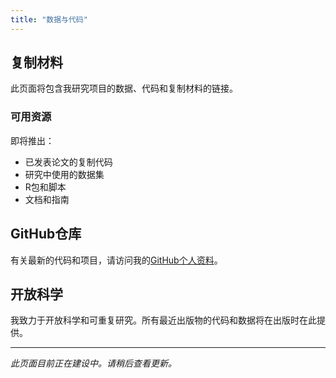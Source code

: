 ```yaml
---
title: "数据与代码"
---
```


## 复制材料

此页面将包含我研究项目的数据、代码和复制材料的链接。

### 可用资源

即将推出：

- 已发表论文的复制代码
- 研究中使用的数据集
- R包和脚本
- 文档和指南

## GitHub仓库

有关最新的代码和项目，请访问我的[GitHub个人资料](https://github.com/benjaminpeeters)。

## 开放科学

我致力于开放科学和可重复研究。所有最近出版物的代码和数据将在出版时在此提供。

---

*此页面目前正在建设中。请稍后查看更新。*
